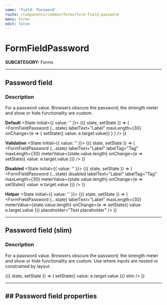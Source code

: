 ```yaml
---
name: 'Field: Password'
route: /components/common/forms/form-field-password
menu: Forms
edit: false
---
```



# FormFieldPassword
**SUBCATEGORY:** Forms

<hr />

## Password field
### Description
For a password value. Browsers obscure the password; the strength meter and show or hide functionality are custom.

**Default**
<Playground>
  <State initial={{ value: '' }}>
    {({ state, setState }) => (
      <FormFieldPassword
        {...state}
        labelText="Label"
        maxLength={30}
        onChange={e => {
          setState({ value: e.target.value})
          }
        }
      />
    )}
  </State>
</Playground>

**Validation**
<Playground>
  <State initial={{ value: '' }}>
    {({ state, setState }) => (
    <FormFieldPassword
      {...state}
      labelText="Label"
      labelTag="Tag"
      maxLength={30}
      meterValue={state.value.length}
      onChange={e => setState({ value: e.target.value })}
   />
  )}
  </State>
</Playground>

**Disabled**
<Playground>
  <State initial={{ value: '' }}>
    {({ state, setState }) => (
    <FormFieldPassword
      {...state}
      disabled
      labelText="Label"
      labelTag="Tag"
      maxLength={30}
      meterValue={state.value.length}
      onChange={e => setState({ value: e.target.value })}
    />
  )}
  </State>
</Playground>

**Helper**
<Playground>
  <State initial={{ value: '' }}>
    {({ state, setState }) => (
    <FormFieldPassword
      {...state}
      labelText="Label"
      maxLength={30}
      meterValue={state.value.length}
      onChange={e => setState({ value: e.target.value })}
      placeholder="Text placeholder"
   />
  )}
  </State>
</Playground>

<hr />

## Password field (slim)
### Description
For a password value. Browsers obscure the password; the strength meter and show or hide
functionality are custom. Use where inputs are nested or constrained by layout.

<Playground>
  <State initial={{ value: '' }}>
    {({ state, setState }) => (
    <FormFieldPassword
      {...state}
      labelText="Label"
      maxLength={30}
      onChange={e => setState({ value: e.target.value })}
      slim
    />
    )}
  </State>
</Playground>

<hr />

## ## Password field properties
<Props of={FormFieldPassword} />

